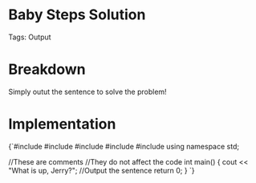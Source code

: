 


<Sidebar moduleName={moduleName} /> 

# Baby Steps Solution

Tags: Output

# Breakdown

Simply outut the sentence to solve the problem!

# Implementation

<div style={{ transform: 'translateX(150px)' }}>
  <SyntaxHighlighter language="cpp" style={okaidia}>
{`#include <cmath>
#include <cstdio>
#include <vector>
#include <iostream>
#include <algorithm>
using namespace std;

//These are comments 
//They do not affect the code
int main() {
    cout << "What is up, Jerry?"; //Output the sentence
    return 0;
} 
`}
  </SyntaxHighlighter>
</div>
